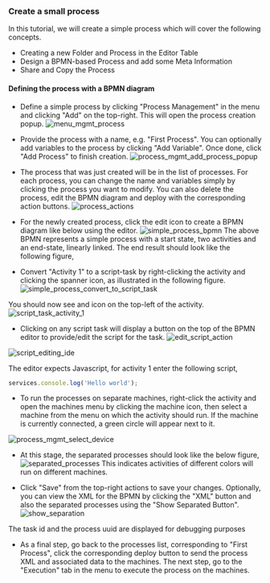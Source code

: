 ### Create a small process

In this tutorial, we will create a simple process which will cover the following concepts.

- Creating a new Folder and Process in the Editor Table
- Design a BPMN-based Process and add some Meta Information
- Share and Copy the Process

#### Defining the process with a BPMN diagram

- Define a simple process by clicking "Process Management" in the menu and
  clicking "Add" on the top-right. This will open the process creation popup.
  ![menu_mgmt_process](/images/quick-start-create-process/menu_mgmt_process.png)

- Provide the process with a name, e.g. "First Process". You can optionally add
  variables to the process by clicking "Add Variable". Once done, click "Add
  Process" to finish creation.
  ![process_mgmt_add_process_popup](/images/quick-start-create-process/process_mgmt_add_process_popup.png)

- The process that was just created will be in the list of processes. For each
  process, you can change the name and variables simply by clicking the process
  you want to modify. You can also delete the process, edit the BPMN diagram and
  deploy with the corresponding action buttons.
  ![process_actions](/images/quick-start-create-process/process_actions.png)

- For the newly created process, click the edit icon to create a BPMN diagram
  like below using the editor.
  ![simple_process_bpmn](/images/quick-start-create-process/simple_process_bpmn.png)
  The above BPMN represents a simple process with a start state, two activities
  and an end-state, linearly linked. The end result should look like the
  following figure,

- Convert "Activity 1" to a script-task by right-clicking the activity and
  clicking the spanner icon, as illustrated in the following figure.
  ![simple_process_convert_to_script_task](/images/quick-start-create-process/simple_process_convert_to_script_task.png)

You should now see and icon on the top-left of the activity.
![script_task_activity_1](/images/quick-start-create-process/script_task_activity_1.png)

- Clicking on any script task will display a button on the top of the BPMN
  editor to provide/edit the script for the task.
  ![edit_script_action](/images/quick-start-create-process/edit_script_action.png)

![script_editing_ide](/images/quick-start-create-process/script_editing_ide.png)

The editor expects Javascript, for activity 1 enter the following script,

```js
services.console.log('Hello world');
```

- To run the processes on separate machines, right-click the activity and open
  the machines menu by clicking the machine icon, then select a machine from the
  menu on which the activity should run. If the machine is currently connected,
  a green circle will appear next to it.

![process_mgmt_select_device](/images/quick-start-create-process/process_mgmt_select_device.png)

- At this stage, the separated processes should look like the below figure,
  ![separated_processes](/images/quick-start-create-process/separated_processes.png)
  This indicates activities of different colors will run on different machines.

- Click "Save" from the top-right actions to save your changes. Optionally, you
  can view the XML for the BPMN by clicking the "XML" button and also the
  separated processes using the "Show Separated Button".
  ![show_separation](/images/quick-start-create-process/show_separation.png)

The task id and the process uuid are displayed for debugging purposes

- As a final step, go back to the processes list, corresponding to "First
  Process", click the corresponding deploy button to send the process XML and
  associated data to the machines. The next step, go to the "Execution" tab in
  the menu to execute the process on the machines.
